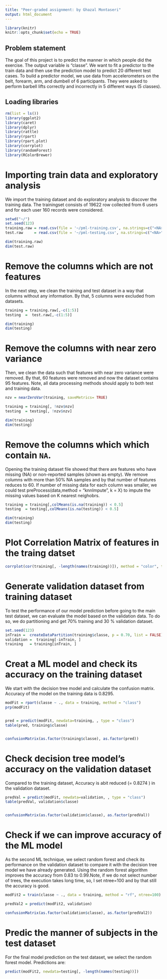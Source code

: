 ```yaml
---
title: "Peer-graded assignment: by Ghazal Montaseri"
output: html_document
---
```


```r
library(knitr)
knitr::opts_chunk$set(echo = TRUE)
```

## Problem statement

The goal of this project is to predict the manner in which people did the exercise. The output variable is "classe". We want to fit a predictor to the train data and then use the prediction model to predict 20 different test cases.
To build a predictor model, we use data from accelerometers on the belt, forearm, arm, and dumbell of 6 participants. They were asked to perform barbell lifts correctly and incorrectly in 5 different ways (5 classes).

## Loading libraries

```r
rm(list = ls())
library(ggplot2)
library(caret)
library(dplyr)
library(rattle)
library(rpart)
library(rpart.plot)
library(corrplot)
library(randomForest)
library(RColorBrewer)
```

# Importing train data and exploratory analysis

We import the training dataset and do exploratory analysis to discover the training data. The trainingset consists of 19622 row collected from 6 users and for each user 160 records were considered.  

```r
setwd("~/")
set.seed(123)
training.raw = read.csv(file = '~/pml-training.csv', na.strings=c("<NA>","NA"))
test.raw     = read.csv(file = '~/pml-testing.csv', na.strings=c("<NA>","NA"))

dim(training.raw)
dim(test.raw)
```

# Remove the columns which are not features

In the next step, we clean the training and test dataset in a way that columns without any information. By that, 5 columns were excluded from datasets.  
```r
training = training.raw[,-c(1:5)]
testing  =  test.raw[,-c(1:5)]

dim(training)
dim(testing)
```
# Remove the columns with near zero variance

Then, we clean the data such that features with near zero variance were removed. By that, 60 features were removed and now the dataset contains 95 features. Note, all data processing methods should apply to both test and training data.
```r

nzv = nearZeroVar(training, saveMetrics= TRUE)

training = training[, !nzv$nzv]
testing  = testing[, !nzv$nzv]

dim(training)
dim(testing)

```
# Remove the columns which which contain `NA`. 

Opening the training dataset file showed that there are features who have missing (NA) or non-reported samples (shown as empty). We remove columns with more than 50% NA samples and by that number of features reduces to 60. If number of missing data for each column was smaller, we could test preProcess(data,method = "knnImpute", k = X) to impute the missing values based on K nearest neighobrs. 

```r

training = training[,colMeans(is.na(training)) < 0.5]
testing  = testing[,colMeans(is.na(testing)) < 0.5]

dim(training)
dim(testing)
```

# Plot Correlation Matrix of features in the traing datset 
```r

corrplot(cor(training[, -length(names(training))]), method = "color", tl.cex = 0.5)

``` 


# Generate validation dataset from training dataset 
To test the performance of our model prediction before going to the main test dataset, we can evaluate the model based on the validation data. To do so, we do partitioning and get 70% training and 30 % validation dataset. 
```r
set.seed(123) 
inTrain =  createDataPartition(training$classe, p = 0.70, list = FALSE)
validation =  training[-inTrain, ]
training   = training[inTrain, ]

``` 
# Creat a ML model and check its accuracy on the training dataset
We start with the decision tree model and calculate the confusion matrix. Accuracy of the model on the training data is 0.8295. 

```r
modFit = rpart(classe ~ ., data = training, method = "class")
prp(modFit)


pred = predict(modFit, newdata=training, , type = "class")
table(pred, training$classe)


confusionMatrix(as.factor(training$classe), as.factor(pred))

```  

# Check decision tree model's accuracy on the validation dataset 
Compared to the training dataset, Accuracy is abit reduced (= 0.8274 ) in the validation dataset.      
```r

predVal = predict(modFit, newdata=validation, , type = "class")
table(predVal, validation$classe)


confusionMatrix(as.factor(validation$classe), as.factor(predVal))
```  

# Check if we can improve accuracy of the ML model
As the second ML technique, we select random forest and check its performance on the validation dataset to compare it with the decision tree model we have already generated. Using the random forest algorithm improves the accuracy from 0.83 to 0.99.Note, if we do not select number of trees, the execution takes long time, so, I set ntree=100 and by that still the accuracy is good.
  
```r
modFit2 = train(classe ~ ., data = training, method = "rf", ntree=100)

predVal2 = predict(modFit2, validation)

confusionMatrix(as.factor(validation$classe), as.factor(predVal2))

``` 

# Predic the manner of subjects in the test dataset
For the final model prediction on the test dataset, we select the random forest model. Predictions are: 
```r

predict(modFit2, newdata=testing[, -length(names(testing))])
```  


